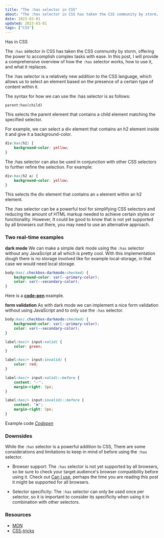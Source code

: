 ```yaml
---
title: "The :has selector in CSS"
about: "The :has selector in CSS has taken the CSS community by storm, offering the power to accomplish complex tasks with ease. In this post, I will provide a comprehensive overview of how the :has selector works, how to use it, and what it replaces."
date: 2023-03-01
updated: 2023-03-01
tags: ["CSS"]
---
```


Has in CSS

The `:has` selector in CSS has taken the CSS community by storm, offering the power to accomplish complex tasks with ease. In this post, I will provide a comprehensive overview of how the `:has` selector works, how to use it, and what it replaces.

The :has selector is a relatively new addition to the CSS language, which allows us to select an element based on the presence of a certain type of content within it.

The syntax for how we can use the :has selector is as follows:

```
parent:has(child)

```

This selects the parent element that contains a child element matching the specified selector.

For example, we can select a div element that contains an h2 element inside it and give it a background-color.

```css
div:has(h2) {
	background-color: yellow;
}
```

The :has selector can also be used in conjunction with other CSS selectors to further refine the selection. For example:

```css
div:has(h2 a) {
	background-color: yellow;
}
```

This selects the div element that contains an `a` element within an h2 element.

The :has selector can be a powerful tool for simplifying CSS selectors and reducing the amount of HTML markup needed to achieve certain styles or functionality. However,
It could be good to know that is not yet supported by all browsers out there, you may need to use an alternative approach.

### Two real-time examples

**dark mode**
We can make a simple dark mode using the `:has` selector without any JavaScript at all which is pretty cool.
With this implementation dough there is no storage involved like for example local-storage, in that case we would need local storage.

```css
body:has(.checkbox-darkmode:checked) {
	background-color: var(--primary-color);
	color: var(--secondary-color);
}
```

Here is a **[code-pen](https://codepen.io/legionista1994/pen/yLxaLRb)** example.

**form validation**
As with dark mode we can implement a nice form validation without using JavaScript and to only use the `:has` selector.

```css
body:has(.checkbox-darkmode:checked) {
	background-color: var(--primary-color);
	color: var(--secondary-color);
}

label:has(+ input:valid) {
	color: green;
}

label:has(+ input:invalid) {
	color: red;
}

label:has(+ input:valid)::before {
	content: "✅";
	margin-right: 5px;
}

label:has(+ input:invalid)::before {
	content: "❌";
	margin-right: 5px;
}
```

Example code _[Codepen](https://codepen.io/legionista1994/pen/NWLdVdg)_

### Downsides

While the `:has` selector is a powerful addition to CSS,
There are some considerations and limitations to keep in mind of before using the `:has` selector.

- Browser support: The `:has` selector is not yet supported by all browsers, so be sure to check your target audience's browser compatibility before using it. Check out [Can I use](https://caniuse.com/css-has), perhaps the time you are reading this post it might be supported for all browsers.

- Selector specificity: The `:has` selector can only be used once per selector, so it is important to consider its specificity when using it in combination with other selectors.

### Resources

- [MDN](https://developer.mozilla.org/en-US/docs/Web/CSS/:has)
- [CSS-tricks](https://css-tricks.com/the-css-has-selector/)
